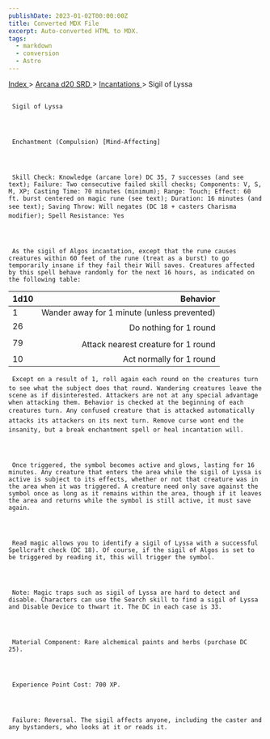```yaml
---
publishDate: 2023-01-02T00:00:00Z
title: Converted MDX File
excerpt: Auto-converted HTML to MDX.
tags:
  - markdown
  - conversion
  - Astro
---
```


[
Index
](-index) >
[
Arcana d20 SRD
](arcana-d20-srd-index) >
[
Incantations
](arcana-d20-srd-incantations-index) > Sigil of Lyssa

##

     Sigil of Lyssa




     Enchantment (Compulsion) [Mind-Affecting]




     Skill Check: Knowledge (arcane lore) DC 35, 7 successes (and see text); Failure: Two consecutive failed skill checks; Components: V, S, M, XP; Casting Time: 70 minutes (minimum); Range: Touch; Effect: 60 ft. burst centered on magic rune (see text); Duration: 16 minutes (and see text); Saving Throw: Will negates (DC 18 + casters Charisma modifier); Spell Resistance: Yes




     As the sigil of Algos incantation, except that the rune causes creatures within 60 feet of the rune (treat as a burst) to go temporarily insane if they fail their Will saves. Creatures affected by this spell behave randomly for the next 16 hours, as indicated on the following table:

| 1d10 |                                    Behavior |
| :--- | ------------------------------------------: |
| 1    | Wander away for 1 minute (unless prevented) |
| 26   |                      Do nothing for 1 round |
| 79   |         Attack nearest creature for 1 round |
| 10   |                    Act normally for 1 round |

     Except on a result of 1, roll again each round on the creatures turn to see what the subject does that round. Wandering creatures leave the scene as if disinterested. Attackers are not at any special advantage when attacking them. Behavior is checked at the beginning of each creatures turn. Any confused creature that is attacked automatically attacks its attackers on its next turn. Remove curse wont end the insanity, but a break enchantment spell or heal incantation will.




     Once triggered, the symbol becomes active and glows, lasting for 16 minutes. Any creature that enters the area while the sigil of Lyssa is active is subject to its effects, whether or not that creature was in the area when it was triggered. A creature need only save against the symbol once as long as it remains within the area, though if it leaves the area and returns while the symbol is still active, it must save again.




     Read magic allows you to identify a sigil of Lyssa with a successful Spellcraft check (DC 18). Of course, if the sigil of Algos is set to be triggered by reading it, this will trigger the symbol.




     Note: Magic traps such as sigil of Lyssa are hard to detect and disable. Characters can use the Search skill to find a sigil of Lyssa and Disable Device to thwart it. The DC in each case is 33.




     Material Component: Rare alchemical paints and herbs (purchase DC 25).




     Experience Point Cost: 700 XP.




     Failure: Reversal. The sigil affects anyone, including the caster and any bystanders, who looks at it or reads it.
